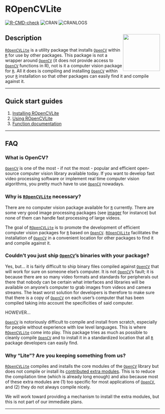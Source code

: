 # ROpenCVLite

[![R-CMD-check](https://github.com/swarm-lab/ROpenCVLite/workflows/R-CMD-check/badge.svg)](https://github.com/swarm-lab/ROpenCVLite/actions)
![CRAN](https://www.r-pkg.org/badges/version/ROpenCVLite)
![CRANLOGS](https://cranlogs.r-pkg.org/badges/ROpenCVLite)

## Description <img src="reference/figures/logo.png" align="right" alt="" width="120" />

[`ROpenCVLite`](https://github.com/swarm-lab/ROpenCVLite) is a utility package 
that installs [`OpenCV`](http://opencv.org/) within [`R`](https://cran.r-project.org) 
for use by other packages. This package is not a wrapper around [`OpenCV`](http://opencv.org/) 
(it does not provide access to [`OpenCV`](http://opencv.org/) functions in R), 
not is it a computer vision package for [`R`](https://cran.r-project.org). All 
it does is compiling and installing [`OpenCV`](http://opencv.org/) within your 
[`R`](https://cran.r-project.org) installation so that other packages can easily 
find it and compile against it. 

---

## Quick start guides

1. [Installing ROpenCVLite](https://swarm-lab.github.io/ROpenCVLite/articles/install.html)
2. [Using ROpenCVLite](https://swarm-lab.github.io/ROpenCVLite/articles/usage.html)
3. [Function documentation](https://swarm-lab.github.io/ROpenCVLite/reference/)

---

## FAQ

### What is OpenCV? 

[`OpenCV`](http://opencv.org/) is one of the most - if not the most - popular 
and efficient open-source computer vision library available today. If you want 
to develop fast video processing software or implement real time computer vision 
algorithms, you pretty much have to use [`OpenCV`](http://opencv.org/) nowadays. 

### Why is [`ROpenCVLite`](https://github.com/swarm-lab/ROpenCVLite) necessary?

There are no computer vision package available for [`R`](https://cran.r-project.org) 
currently. There are some very good image processing packages (see 
[imager](http://dahtah.github.io/imager/) for instance) but none of them can 
handle fast processing of large videos.

The goal of [`ROpenCVLite`](https://github.com/swarm-lab/ROpenCVLite) is to 
promote the development of efficient computer vision packages for [`R`](https://cran.r-project.org) 
based on [`OpenCV`](http://opencv.org/). [`ROpenCVLite`](https://github.com/swarm-lab/ROpenCVLite)
facilitates the installation of [`OpenCV`](http://opencv.org/) in a convenient 
location for other packages to find it and compile against it. 

### Couldn't you just ship [`OpenCV`](http://opencv.org/)'s binaries with your package?

Yes, but... it is fairly difficult to ship binary files compiled against 
[`OpenCV`](http://opencv.org/) that will work for sure on someone else's computer. 
It is not [`OpenCV`](http://opencv.org/)'s fault; it is because there are so many 
video formats and standards for peripherals out there that nobody can be certain 
what interfaces and libraries will be available on anyone's computer to grab 
images from videos and camera streams. The least worst solution for developers 
is therefore to make sure that there is a copy of [`OpenCV`](http://opencv.org/) 
on each user's computer that has been compiled taking into account the 
specificities of said computer.

HOWEVER...

[`OpenCV`](http://opencv.org/) is notoriously difficult to compile and install 
from scratch, especially for people without experience with low level languages.
This is where [`ROpenCVLite`](https://github.com/swarm-lab/ROpenCVLite) come into 
play. This package tries as much as possible to cleanly compile [`OpenCV`](http://opencv.org/)
and to install it in a standardized location that all [`R`](https://cran.r-project.org) 
package developers can easily find.

### Why "Lite"? Are you keeping something from us? 

[`ROpenCVLite`](https://github.com/swarm-lab/ROpenCVLite) compiles and installs 
the core modules of the [`OpenCV`](http://opencv.org/) library but does not 
compile or install its [contributed extra modules](https://github.com/opencv/opencv_contrib).
This is to reduce the compilation time (which is already long enough) and also 
because most of these extra modules are (1) too specific for most applications of 
[`OpenCV`](http://opencv.org/), and (2) they do not always compile nicely.

We will work toward providing a mechanism to install the extra modules, but this 
is not part of our immediate plans. 

---
